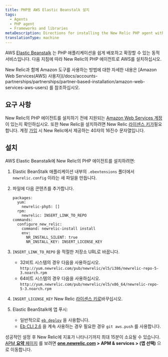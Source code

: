 ```yaml
---
title: PHP용 AWS Elastic Beanstalk 설치
tags:
  - Agents
  - PHP agent
  - Frameworks and libraries
metaDescription: Directions for installing the New Relic PHP agent with Elastic Beanstalk.
translationType: machine
---
```


AWS [Elastic Beanstalk](https://aws.amazon.com/elasticbeanstalk) 는 PHP 애플리케이션을 쉽게 배포하고 확장할 수 있는 동적 서비스입니다. 다음 지침에 따라 New Relic의 PHP 에이전트로 AWS를 설치하십시오.

<Callout variant="tip">
  New Relic과 함께 Amazon 도구를 사용하는 방법에 대한 자세한 내용은 [Amazon Web Services(AWS) 사용자](/docs/accounts-partnerships/partnerships/partner-based-installation/amazon-web-services-aws-users) 를 참조하십시오.
</Callout>

## 요구 사항

New Relic의 PHP 에이전트를 설치하기 전에 지원되는 [Amazon Web Services 계정](http://aws.amazon.com/elasticbeanstalk/ "링크가 새 창에서 열립니다.") 이 있는지 확인하십시오. 또한 New Relic을 설치하려면 New Relic [라이센스 키가](/docs/apis/intro-apis/new-relic-api-keys/#license-key)필요합니다. 계정 [가입](http://newrelic.com/signup "링크가 새 창에서 열립니다.") 시 New Relic에서 제공하는 40자의 16진수 문자열입니다.

## 설치

AWS Elastic Beanstalk에 New Relic의 PHP 에이전트를 설치하려면:

1. Elastic BeanStalk 애플리케이션 내부의 `.ebextensions` 폴더에서 `newrelic.config` 이라는 새 파일을 만듭니다.

2. 파일에 다음 콘텐츠를 추가합니다.

   ```
   packages:
     yum:
       newrelic-php5: []
     rpm:
       newrelic: INSERT_LINK_TO_REPO
   commands:
     configure_new_relic:
       command: newrelic-install install
       env:
         NR_INSTALL_SILENT: true
         NR_INSTALL_KEY: INSERT_LICENSE_KEY
   ```

3. `INSERT_LINK_TO_REPO` 을 적절한 저장소 URL로 바꿉니다.

   * 32비트 시스템의 경우 다음을 사용하십시오. `http://yum.newrelic.com/pub/newrelic/el5/i386/newrelic-repo-5-3.noarch.rpm`
   * 64비트 시스템의 경우 다음을 사용하십시오. `http://yum.newrelic.com/pub/newrelic/el5/x86_64/newrelic-repo-5-3.noarch.rpm`

4. `INSERT_LICENSE_KEY` New Relic [라이센스 키로](/docs/apis/intro-apis/new-relic-api-keys/#license-key)바꾸십시오.

5. Elastic BeanStalk에 앱 푸시:

   * 일반적으로 [`eb deploy`](http://docs.aws.amazon.com/elasticbeanstalk/latest/dg/eb3-deploy.html) 을 사용합니다.
   * [Eb CLI 2.6](http://docs.aws.amazon.com/elasticbeanstalk/latest/dg/eb-cli.html) 을 계속 사용하는 경우 필요한 경우 `git aws.push` 를 사용합니다.

성공적인 설정 후 New Relic에 지표가 나타나기까지 최대 15분이 소요될 수 있습니다. [APM **요약** 페이지](/docs/apm/applications-menu/monitoring/applications-overview-dashboard) 를 보려면 **[one.newrelic.com](https://one.newrelic.com/all-capabilities) > APM & services > (앱 선택)** 으로 이동합니다.